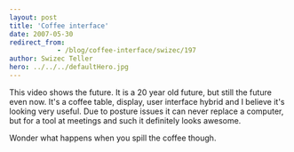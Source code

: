 ```yaml
---
layout: post
title: 'Coffee interface'
date: 2007-05-30
redirect_from: 
            - /blog/coffee-interface/swizec/197
author: Swizec Teller
hero: ../../../defaultHero.jpg
---
```

This video shows the future. It is a 20 year old future, but still the future even now. It's a coffee table, display, user interface hybrid and I believe it's looking very useful. Due to posture issues it can never replace a computer, but for a tool at meetings and such it definitely looks awesome.

Wonder what happens when you spill the coffee though.